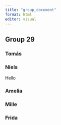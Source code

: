 ```yaml
---
title: "group_document"
format: html
editor: visual
---
```


## Group 29

### Tomás

### Niels

Hello

### Amelia

### Mille

### Frida
